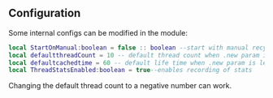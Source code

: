 
## Configuration
Some internal configs can be modified in the module:
```lua copy filename="ThreadRecycler.lua" {1-4}
local StartOnManual:boolean = false :: boolean --start with manual recycling?
local defaultthreadCount = 10 -- default thread count when .new param is left blank
local defaultcachedtime = 60 -- default life time when .new param is left blank
local ThreadStatsEnabled:boolean = true--enables recording of stats
```
<Callout type="info">
    Changing the default thread count to a negative number can work.
</Callout>

